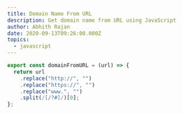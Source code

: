 ```yaml
---
title: Domain Name From URL
description: Get domain name from URL using JavaScript
author: Abhith Rajan
date: 2020-09-13T09:26:00.000Z
topics:
  - javascript
---
```


```js
export const domainFromURL = (url) => {
  return url
    .replace("http://", "")
    .replace("https://", "")
    .replace("www.", "")
    .split(/[/?#]/)[0];
};
```
